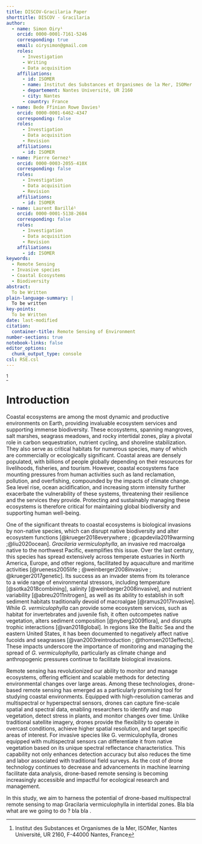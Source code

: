 ```yaml
---
title: DISCOV-Gracilaria Paper
shorttitle: DISCOV - Gracilaria
author:
  - name: Simon Oiry¹
    orcid: 0000-0001-7161-5246
    corresponding: true
    email: oirysimon@gmail.com
    roles:
      - Investigation
      - Writing
      - Data acquisition
    affiliations:
      - id: ISOMER
      - name: Institut des Substances et Organismes de la Mer, ISOMer
      - departement: Nantes Université, UR 2160
      - city: Nantes
      - country: France
  - name: Bede Ffinian Rowe Davies¹
    orcid: 0000-0001-6462-4347
    corresponding: false
    roles: 
      - Investigation
      - Data acquisition
      - Revision
    affiliations:
      - id: ISOMER
  - name: Pierre Gernez¹
    orcid: 0000-0003-2055-410X
    corresponding: false
    roles: 
      - Investigation
      - Data acquisition
      - Revision
    affiliations:
      - id: ISOMER
  - name: Laurent Barillé¹
    orcid: 0000-0001-5138-2684
    corresponding: false
    roles: 
      - Investigation
      - Data acquisition
      - Revision
    affiliations:
      - id: ISOMER
keywords:
  - Remote Sensing
  - Invasive species
  - Coastal Ecosystems
  - Biodiversity 
abstract:
  To be Written 
plain-language-summary: |
  To be written
key-points:
  To be Written
date: last-modified
citation:
  container-title: Remote Sensing of Environment
number-sections: true
notebook-links: false
editor_options: 
  chunk_output_type: console
csl: RSE.csl
---
```

[^1]

[^1]: Institut des Substances et Organismes de la Mer, ISOMer, Nantes Université, UR 2160, F-44000 Nantes, France

# Introduction

Coastal ecosystems are among the most dynamic and productive environments on Earth, providing invaluable ecosystem services and supporting immense biodiversity. These ecosystems, spanning mangroves, salt marshes, seagrass meadows, and rocky intertidal zones, play a pivotal role in carbon sequestration, nutrient cycling, and shoreline stabilization. They also serve as critical habitats for numerous species, many of which are commercially or ecologically significant. Coastal areas are densely populated, with billions of people globally depending on their resources for livelihoods, fisheries, and tourism. However, coastal ecosystems face mounting pressures from human activities such as land reclamation, pollution, and overfishing, compounded by the impacts of climate change. Sea level rise, ocean acidification, and increasing storm intensity further exacerbate the vulnerability of these systems, threatening their resilience and the services they provide. Protecting and sustainably managing these ecosystems is therefore critical for maintaining global biodiversity and supporting human well-being.

One of the significant threats to coastal ecosystems is biological invasions by non-native species, which can disrupt native biodiversity and alter ecosystem functions [@krueger2018everywhere ; @capdevila2019warming ;@liu2020ocean]. *Gracilaria vermiculophylla*, an invasive red macroalga native to the northwest Pacific, exemplifies this issue. Over the last century, this species has spread extensively across temperate estuaries in North America, Europe, and other regions, facilitated by aquaculture and maritime activities [@rueness2005life ; @weinberger2008invasive ; @krueger2017genetic]. Its success as an invader stems from its tolerance to a wide range of environmental stressors, including temperature [@sotka2018combining], salinity [@weinberger2008invasive], and nutrient variability [@abreu2011nitrogen], as well as its ability to establish in soft sediment habitats traditionally devoid of macroalgae [@ramus2017invasive]. While *G. vermiculophylla* can provide some ecosystem services, such as habitat for invertebrates and juvenile fish, it often outcompetes native vegetation, alters sediment composition [@nyberg2009flora], and disrupts trophic interactions [@van2018global]. In regions like the Baltic Sea and the eastern United States, it has been documented to negatively affect native fucoids and seagrasses [@van2003reintroduction ; @thomsen2013effects]. These impacts underscore the importance of monitoring and managing the spread of *G. vermiculophylla*, particularly as climate change and anthropogenic pressures continue to facilitate biological invasions.

Remote sensing has revolutionized our ability to monitor and manage ecosystems, offering efficient and scalable methods for detecting environmental changes over large areas. Among these technologies, drone-based remote sensing has emerged as a particularly promising tool for studying coastal environments. Equipped with high-resolution cameras and multispectral or hyperspectral sensors, drones can capture fine-scale spatial and spectral data, enabling researchers to identify and map vegetation, detect stress in plants, and monitor changes over time. Unlike traditional satellite imagery, drones provide the flexibility to operate in overcast conditions, achieve higher spatial resolution, and target specific areas of interest. For invasive species like G. vermiculophylla, drones equipped with multispectral sensors can differentiate it from native vegetation based on its unique spectral reflectance characteristics. This capability not only enhances detection accuracy but also reduces the time and labor associated with traditional field surveys. As the cost of drone technology continues to decrease and advancements in machine learning facilitate data analysis, drone-based remote sensing is becoming increasingly accessible and impactful for ecological research and management.

In this study, we aim to harness the potential of drone-based multispectral remote sensing to map Gracilaria vermiculophylla in intertidal zones.  Bla bla what are we going to do ? bla bla .